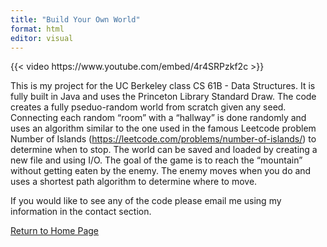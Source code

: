 ```yaml
---
title: "Build Your Own World"
format: html
editor: visual
---
```


{{< video https://www.youtube.com/embed/4r4SRPzkf2c >}}

This is my project for the UC Berkeley class CS 61B - Data Structures. It is fully built in Java and uses the Princeton Library Standard Draw. The code creates a fully pseduo-random world from scratch given any seed. Connecting each random "room" with a "hallway" is done randomly and uses an algorithm similar to the one used in the famous Leetcode problem Number of Islands (<https://leetcode.com/problems/number-of-islands/>) to determine when to stop. The world can be saved and loaded by creating a new file and using I/O. The goal of the game is to reach the "mountain" without getting eaten by the enemy. The enemy moves when you do and uses a shortest path algorithm to determine where to move.

If you would like to see any of the code please email me using my information in the contact section. 

[Return to Home Page](index.html)